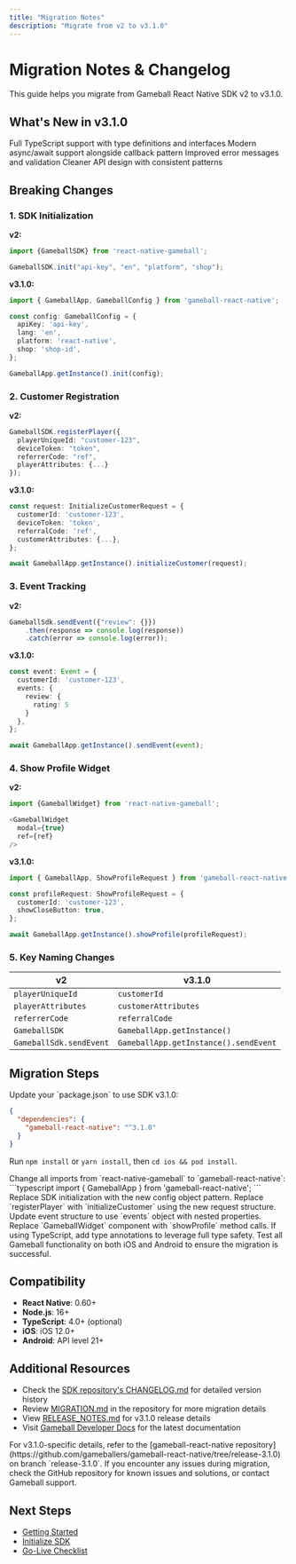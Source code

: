 ```yaml
---
title: "Migration Notes"
description: "Migrate from v2 to v3.1.0"
---
```


# Migration Notes & Changelog

This guide helps you migrate from Gameball React Native SDK v2 to v3.1.0.

## What's New in v3.1.0

<CardGroup cols={2}>
<Card title="TypeScript Support" icon="code">
Full TypeScript support with type definitions and interfaces
</Card>

<Card title="Async/Await" icon="clock">
Modern async/await support alongside callback pattern
</Card>

<Card title="Better Error Handling" icon="triangle-exclamation">
Improved error messages and validation
</Card>

<Card title="Simplified API" icon="sliders">
Cleaner API design with consistent patterns
</Card>
</CardGroup>

## Breaking Changes

### 1. SDK Initialization

**v2:**
```typescript
import {GameballSDK} from 'react-native-gameball';

GameballSDK.init("api-key", "en", "platform", "shop");
```

**v3.1.0:**
```typescript
import { GameballApp, GameballConfig } from 'gameball-react-native';

const config: GameballConfig = {
  apiKey: 'api-key',
  lang: 'en',
  platform: 'react-native',
  shop: 'shop-id',
};

GameballApp.getInstance().init(config);
```

### 2. Customer Registration

**v2:**
```typescript
GameballSDK.registerPlayer({
  playerUniqueId: "customer-123",
  deviceToken: "token",
  referrerCode: "ref",
  playerAttributes: {...}
});
```

**v3.1.0:**
```typescript
const request: InitializeCustomerRequest = {
  customerId: 'customer-123',
  deviceToken: 'token',
  referralCode: 'ref',
  customerAttributes: {...},
};

await GameballApp.getInstance().initializeCustomer(request);
```

### 3. Event Tracking

**v2:**
```typescript
GameballSdk.sendEvent({"review": {}})
    .then(response => console.log(response))
    .catch(error => console.log(error));
```

**v3.1.0:**
```typescript
const event: Event = {
  customerId: 'customer-123',
  events: {
    review: {
      rating: 5
    }
  },
};

await GameballApp.getInstance().sendEvent(event);
```

### 4. Show Profile Widget

**v2:**
```typescript
import {GameballWidget} from 'react-native-gameball';

<GameballWidget 
  modal={true}
  ref={ref}
/>
```

**v3.1.0:**
```typescript
import { GameballApp, ShowProfileRequest } from 'gameball-react-native';

const profileRequest: ShowProfileRequest = {
  customerId: 'customer-123',
  showCloseButton: true,
};

await GameballApp.getInstance().showProfile(profileRequest);
```

### 5. Key Naming Changes

| v2 | v3.1.0 |
|--------|--------|
| `playerUniqueId` | `customerId` |
| `playerAttributes` | `customerAttributes` |
| `referrerCode` | `referralCode` |
| `GameballSDK` | `GameballApp.getInstance()` |
| `GameballSdk.sendEvent` | `GameballApp.getInstance().sendEvent` |

## Migration Steps

<Steps>
<Step title="Update Dependency">
Update your `package.json` to use SDK v3.1.0:

```json
{
  "dependencies": {
    "gameball-react-native": "^3.1.0"
  }
}
```

Run `npm install` or `yarn install`, then `cd ios && pod install`.
</Step>

<Step title="Update Imports">
Change all imports from `react-native-gameball` to `gameball-react-native`:
```typescript
import { GameballApp } from 'gameball-react-native';
```
</Step>

<Step title="Update Initialization">
Replace SDK initialization with the new config object pattern.
</Step>

<Step title="Update Customer Registration">
Replace `registerPlayer` with `initializeCustomer` using the new request structure.
</Step>

<Step title="Update Event Tracking">
Update event structure to use `events` object with nested properties.
</Step>

<Step title="Update Profile Widget">
Replace `GameballWidget` component with `showProfile` method calls.
</Step>

<Step title="Add Type Definitions">
If using TypeScript, add type annotations to leverage full type safety.
</Step>

<Step title="Test on Both Platforms">
Test all Gameball functionality on both iOS and Android to ensure the migration is successful.
</Step>
</Steps>

## Compatibility

- **React Native**: 0.60+
- **Node.js**: 16+
- **TypeScript**: 4.0+ (optional)
- **iOS**: iOS 12.0+
- **Android**: API level 21+

## Additional Resources

- Check the [SDK repository's CHANGELOG.md](https://github.com/gameballers/gameball-react-native/blob/release-3.1.0/CHANGELOG.md) for detailed version history
- Review [MIGRATION.md](https://github.com/gameballers/gameball-react-native/blob/release-3.1.0/MIGRATION.md) in the repository for more migration details
- View [RELEASE_NOTES.md](https://github.com/gameballers/gameball-react-native/blob/release-3.1.0/RELEASE_NOTES.md) for v3.1.0 release details
- Visit [Gameball Developer Docs](https://developer.gameball.co) for the latest documentation

<Warning>
For v3.1.0-specific details, refer to the [gameball-react-native repository](https://github.com/gameballers/gameball-react-native/tree/release-3.1.0) on branch `release-3.1.0`.
</Warning>

<Tip>
If you encounter any issues during migration, check the GitHub repository for known issues and solutions, or contact Gameball support.
</Tip>

## Next Steps

- [Getting Started](/installation-guide/react-native-v3/getting-started)
- [Initialize SDK](/installation-guide/react-native-v3/initialize-sdk)
- [Go-Live Checklist](/installation-guide/react-native-v3/go-live-checklist)

